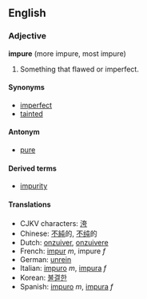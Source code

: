==English==
===Adjective===
'''impure''' (more impure, most impure)

#Something that flawed or imperfect.

====Synonyms====
*[[imperfect]]
*[[tainted]]

====Antonym====
*[[pure]]

====Derived terms====
*[[impurity]]

====Translations====
*CJKV characters: [[洿]]
*Chinese: [[不純]]的, [[不纯]]的
*Dutch: [[onzuiver]], [[onzuivere]]
*French: [[impur]] ''m'', impure ''f''
*German: [[unrein]]
*Italian: [[impuro]] ''m'', [[impura]] ''f''
*Korean: [[불결한]]
*Spanish: [[impuro]] ''m'', [[impura]] ''f''